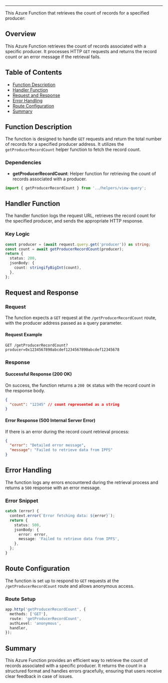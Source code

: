 
<HeaderTitle
  title="Azure Function: Get Producer Record Count"
  source="https://github.com/your-repo-path-to-timerTrigger"
/>

---

This Azure Function that retrieves the count of records for a specified producer:

## Overview

This Azure Function retrieves the count of records associated with a specific producer. It processes HTTP `GET` requests and returns the record count or an error message if the retrieval fails.

## Table of Contents

- [Function Description](#function-description)
- [Handler Function](#handler-function)
- [Request and Response](#request-and-response)
- [Error Handling](#error-handling)
- [Route Configuration](#route-configuration)
- [Summary](#summary)

## Function Description

The function is designed to handle `GET` requests and return the total number of records for a specified producer address. It utilizes the `getProducerRecordCount` helper function to fetch the record count.

### Dependencies

- **getProducerRecordCount**: Helper function for retrieving the count of records associated with a producer.

```typescript
import { getProducerRecordCount } from '../helpers/view-query';
```

## Handler Function

The handler function logs the request URL, retrieves the record count for the specified producer, and sends the appropriate HTTP response.

### Key Logic

```typescript
const producer = (await request.query.get('producer')) as string;
const count = await getProducerRecordCount(producer);
return {
  status: 200,
  jsonBody: {
    count: stringifyBigInt(count),
  },
};
```

## Request and Response

### Request

The function expects a `GET` request at the `/getProducerRecordCount` route, with the producer address passed as a query parameter.

#### Request Example

```
GET /getProducerRecordCount?producer=0x1234567890abcdef1234567890abcdef12345678
```

### Response

#### Successful Response (200 OK)

On success, the function returns a `200 OK` status with the record count in the response body.

```json
{
  "count": "12345" // count represented as a string
}
```

#### Error Response (500 Internal Server Error)

If there is an error during the record count retrieval process:

```json
{
  "error": "Detailed error message",
  "message": "Failed to retrieve data from IPFS"
}
```

## Error Handling

The function logs any errors encountered during the retrieval process and returns a `500` response with an error message.

### Error Snippet

```typescript
catch (error) {
  context.error(`Error fetching data: ${error}`);
  return {
    status: 500,
    jsonBody: {
      error: error,
      message: 'Failed to retrieve data from IPFS',
    },
  };
}
```

## Route Configuration

The function is set up to respond to `GET` requests at the `/getProducerRecordCount` route and allows anonymous access.

### Route Setup

```typescript
app.http('getProducerRecordCount', {
  methods: ['GET'],
  route: 'getProducerRecordCount',
  authLevel: 'anonymous',
  handler,
});
```

## Summary

This Azure Function provides an efficient way to retrieve the count of records associated with a specific producer. It returns the count in a structured format and handles errors gracefully, ensuring that users receive clear feedback in case of issues.
